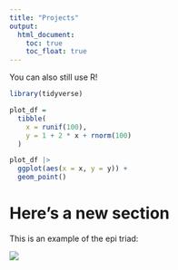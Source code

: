 ```yaml
---
title: "Projects"
output: 
  html_document:
    toc: true
    toc_float: true
---
```


You can also still use R!

```r
library(tidyverse)

plot_df =
  tibble(
    x = runif(100),
    y = 1 + 2 * x + rnorm(100)
  )

plot_df |> 
  ggplot(aes(x = x, y = y)) + 
  geom_point()
```

# Here's a new section

This is an example of the epi triad:

![](triad.png)